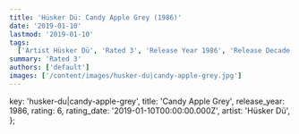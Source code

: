 ```yaml
---
title: 'Hüsker Dü: Candy Apple Grey (1986)'
date: '2019-01-10'
lastmod: '2019-01-10'
tags:
  ['Artist Hüsker Dü', 'Rated 3', 'Release Year 1986', 'Release Decade 1980']
summary: 'Rated 3'
authors: ['default']
images: ['/content/images/husker-du|candy-apple-grey.jpg']
---
```


  key: 'husker-du|candy-apple-grey',
  title: 'Candy Apple Grey',
  release_year: 1986,
  rating: 6,
  rating_date: '2019-01-10T00:00:00.000Z',
  artist: 'Hüsker Dü',
};

<MusicRating data={data} />
